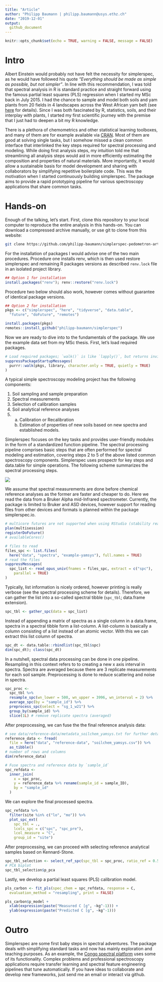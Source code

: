 ```yaml
---
title: "Article"
author: "Philipp Baumann | philipp.baumann@usys.ethz.ch"
date: "2019-12-01"
output: 
  github_document
---
```


```r
knitr::opts_chunk$set(echo = TRUE, warning = FALSE, message = FALSE)
```

# Intro

Albert Einstein would probably not have felt the necessity for simplerspec, as he would have followed his quote *"Everything should be made as simple as possible, but not simpler"*. In line with this recommendation, I was told that spectral analysis in R is standard practice and straight forward using the famous partial least squares (PLS) regression when I started my MSc back in July 2015. I had the chance to sample and model both soils and yam plants from 20 fields in 4 landscapes across the West African yam belt (see [here](http://yamsys.org) for details). Since I was both fascinated by R, statistics, soils, and their interplay with plants, I started my first scientific journey with the premise that I just had to deepen a bit my R knowledge.

There is a plethora of chemometrics and other statistical learning toolboxes, and many of them are for example available via [CRAN](https://cran.r-project.org/). Most of them are good at solving single tasks, but I somehow missed a clean common interface that interlinked the key steps required for spectral processing and modeling. While doing first analysis steps, my intuition told me that streamlining all analysis steps would aid in more efficiently estimating the composition and properties of natural materials. More importantly, it would allow a sustainable basis for model development and sharing with collaborators by simplifying repetitive boilerplate code. This was the motivation when I started continuously building simplerspec. The package aims to provide a rapid prototyping pipeline for various spectroscopy applications that share common tasks.


# Hands-on

Enough of the talking, let's start. First, clone this repository to your local computer to reproduce the entire analysis in this hands-on. You can download a compressed archive manually, or use git to clone from this website:

```bash
git clone https://github.com/philipp-baumann/simplerspec-pedometron-article.git
```

For the installation of packages I would advise one of the two main procedures. Procedure one installs renv, which is then used restore simplerspec and remaining R packages versions as described `renv.lock` file in an isolated project library.

```r
## Option 1 for installation
install.packages("renv"); renv::restore("renv.lock")
```

Procedure two below should also work, however comes without guarantee of identical package versions.

```r
## Option 2 for installation
pkgs <- c("simplerspec", "here", "tidyverse", "data.table",
  "future", "doFuture", "remotes")
```
```r
install.packages(pkgs)
remotes::install_github("philipp-baumann/simplerspec")
```

Now we are ready to dive into to the fundamentals of the package. We use the example data set from my MSc thesis. First, let's load required packages.

```r
# Load required packages; `walk()` is like `lapply()`, but returns invisibly
suppressPackageStartupMessages(
  purrr::walk(pkgs, library, character.only = TRUE, quietly = TRUE)
)
```

A typical simple spectroscopy modeling project has the following components:

1. Soil sampling and sample preparation
2. Spectral measurements
3. Selection of calibration samples
4. Soil analytical reference analyses
5. 
    a. Calibration or Recalibration
    b. Estimation of properties of new soils based on new spectra and established models.

Simplerspec focuses on the key tasks and provides user-friendly modules in the form of a standardized function pipeline. The spectral processing pipeline comprises basic steps that are often performed for spectral modeling and estimation, covering steps 2 to 5 of the above listed common spectroscopy components. Simplerspec uses prospectr for key steps and data.table for simple operations. The following scheme summarizes the spectral processing steps.

![](img/simplerspec-read-proc-tibble.png)<!-- -->

We assume that spectral measurements are done before chemical reference analyses as the former are faster and cheaper to do. Here we read the data from a Bruker Alpha mid-Infrared spectrometer. Currently, the package is limited to Bruker and ASD devices, however support for reading files from other devices and formats is planned within the package simplerspec.io.

```r
# multicore futures are not supported when using RStudio (stability reasons)
plan(multisession)
registerDoFuture()
# availableCores()

# files to read
files_spc <- list.files(
  here("data", "spectra", "example-yamsys"), full.names = TRUE)
# read the files
suppressMessages(
  spc_list <- read_opus_univ(fnames = files_spc, extract = c("spc"),
    parallel = TRUE)
)
```

Typically, list information is nicely ordered, however printing is really verbose (see the spectral processing scheme for details).
Therefore, we can gather the list into a so-called spectral tibble (`spc_tbl`; data.frame extension).

```r
spc_tbl <- gather_spc(data = spc_list)
```

Instead of appending a matrix of spectra as a single column in a data.frame, spectra in a spectral tibble form a list-column. A list-column is basically a column consisting of a list instead of an atomic vector. With this we can extract this list column of spectra.

```r
spc_dt <- data.table::rbindlist(spc_tbl$spc)
dim(spc_dt); class(spc_dt)
```

In a nutshell, spectral data processing can be done in one pipeline. Resampling in this context refers to to creating a new x axis interval in spectra. Spectra are averaged because there are 3 replicate measurements for each soil sample. Preprocessing is done to reduce scattering and noise in spectra.

```r
spc_proc <- 
  spc_tbl %>%
  resample_spc(wn_lower = 500, wn_upper = 3996, wn_interval = 2) %>%
  average_spc(by = "sample_id") %>%
  preprocess_spc(select = "sg_1_w21") %>%
  group_by(sample_id) %>%
  slice(1L) # remove replicate spectra (averaged)
```

After preprocessing, we can fuse the the final reference analysis data:

```r
# see data/reference-data/metadata_soilchem_yamsys.txt for further details
reference_data <- fread(
  file = here("data", "reference-data", "soilchem_yamsys.csv")) %>%
  as_tibble()
# number of rows and columns
dim(reference_data)
```

```r
# Fuse spectra and reference data by `sample_id`
spc_refdata <- 
  inner_join(
    x = spc_proc,
    y = reference_data %>% rename(sample_id = sample_ID),
    by = "sample_id"
  )
```

We can explore the final processed spectra.

```r
spc_refdata %>%
  filter(site %in% c("lo", "mo")) %>% 
  plot_spc_ext(
    spc_tbl = .,
    lcols_spc = c("spc", "spc_pre"),
    lcol_measure = "C",
    group_id = "site")
```

After preprocessing, we can proceed with selecting reference analytical samples based on Kennard-Stone.

```r
spc_tbl_selection <- select_ref_spc(spc_tbl = spc_proc, ratio_ref = 0.5)
# PCA biplot
spc_tbl_selection$p_pca
```

Lastly, we develop a partial least squares (PLS) calibration model.

```r
pls_carbon <- fit_pls(spec_chem = spc_refdata, response = C,
  evaluation_method = "resampling", print = FALSE)
```

```r
pls_carbon$p_model +
  xlab(expression(paste("Measured C [g", ~kg^-1))) +
  ylab(expression(paste("Predicted C [g", ~kg^-1)))
```


# Outro

Simplerspec are some first baby steps in spectral adventures. The package deals with simplifying standard tasks and now has mainly exploration and teaching purposes. As an example, the [Congo spectral platform](https://sae-interactive-data.ethz.ch/simplerspec.drc/) uses some of its functionality. Complex problems and professional spectroscopy applications require transfer learning and spectral feature engineering pipelines that tune automatically. If you have ideas to collaborate and develop new frameworks, just send me an email or interact via github.
